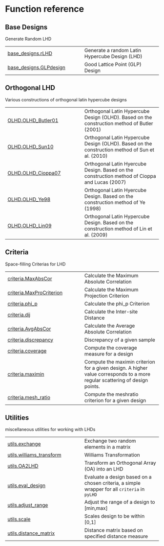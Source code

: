 # Function reference

## Base Designs

Generate Random LHD

| | |
| --- | --- |
| [base_designs.rLHD](base_designs.rLHD.qmd#pyLHD.base_designs.rLHD) | Generate a random Latin Hypercube Design (LHD) |
| [base_designs.GLPdesign](base_designs.GLPdesign.qmd#pyLHD.base_designs.GLPdesign) | Good Lattice Point (GLP) Design  |

## Orthogonal LHD

Various constructions of orthogonal latin hypercube designs

| | |
| --- | --- |
| [OLHD.OLHD_Butler01](OLHD.OLHD_Butler01.qmd#pyLHD.OLHD.OLHD_Butler01) | Orthogonal Latin Hypercube Design (OLHD). Based on the construction method of Butler (2001) |
| [OLHD.OLHD_Sun10](OLHD.OLHD_Sun10.qmd#pyLHD.OLHD.OLHD_Sun10) | Orthogonal Latin Hypercube Design (OLHD). Based on the construction method of Sun et al. (2010) |
| [OLHD.OLHD_Cioppa07](OLHD.OLHD_Cioppa07.qmd#pyLHD.OLHD.OLHD_Cioppa07) | Orthogonal Latin Hyercube Design. Based on the construction method of Cioppa and Lucas (2007) |
| [OLHD.OLHD_Ye98](OLHD.OLHD_Ye98.qmd#pyLHD.OLHD.OLHD_Ye98) | Orthogonal Latin Hyercube Design. Based on the construction method of Ye (1998) |
| [OLHD.OLHD_Lin09](OLHD.OLHD_Lin09.qmd#pyLHD.OLHD.OLHD_Lin09) | Orthogonal Latin Hypercube Design. Based on the construction method of Lin et al. (2009) |

## Criteria

Space-filling Criterias for LHD

| | |
| --- | --- |
| [criteria.MaxAbsCor](criteria.MaxAbsCor.qmd#pyLHD.criteria.MaxAbsCor) | Calculate the Maximum Absolute Correlation |
| [criteria.MaxProCriterion](criteria.MaxProCriterion.qmd#pyLHD.criteria.MaxProCriterion) | Calculate the Maximum Projection Criterion |
| [criteria.phi_p](criteria.phi_p.qmd#pyLHD.criteria.phi_p) | Calculate the phi_p Criterion |
| [criteria.dij](criteria.dij.qmd#pyLHD.criteria.dij) | Calculate the Inter-site Distance |
| [criteria.AvgAbsCor](criteria.AvgAbsCor.qmd#pyLHD.criteria.AvgAbsCor) | Calculate the Average Absolute Correlation |
| [criteria.discrepancy](criteria.discrepancy.qmd#pyLHD.criteria.discrepancy) | Discrepancy of a given sample |
| [criteria.coverage](criteria.coverage.qmd#pyLHD.criteria.coverage) | Compute the coverage measure for a design |
| [criteria.maximin](criteria.maximin.qmd#pyLHD.criteria.maximin) | Compute the maximin criterion for a given design. A higher value corresponds to a more regular scattering of design points. |
| [criteria.mesh_ratio](criteria.mesh_ratio.qmd#pyLHD.criteria.mesh_ratio) | Compute the meshratio criterion for a given design |

## Utilities

miscellaneous utilities for working with LHDs

| | |
| --- | --- |
| [utils.exchange](utils.exchange.qmd#pyLHD.utils.exchange) | Exchange two random elements in a matrix |
| [utils.williams_transform](utils.williams_transform.qmd#pyLHD.utils.williams_transform) | Williams Transformation |
| [utils.OA2LHD](utils.OA2LHD.qmd#pyLHD.utils.OA2LHD) | Transform an Orthogonal Array (OA) into an LHD |
| [utils.eval_design](utils.eval_design.qmd#pyLHD.utils.eval_design) | Evaluate a design based on a chosen criteria, a simple wrapper for all `criteria` in `pyLHD` |
| [utils.adjust_range](utils.adjust_range.qmd#pyLHD.utils.adjust_range) | Adjust the range of a design to [min,max] |
| [utils.scale](utils.scale.qmd#pyLHD.utils.scale) | Scales design to be within [0,1] |
| [utils.distance_matrix](utils.distance_matrix.qmd#pyLHD.utils.distance_matrix) | Distance matrix based on specified distance measure |